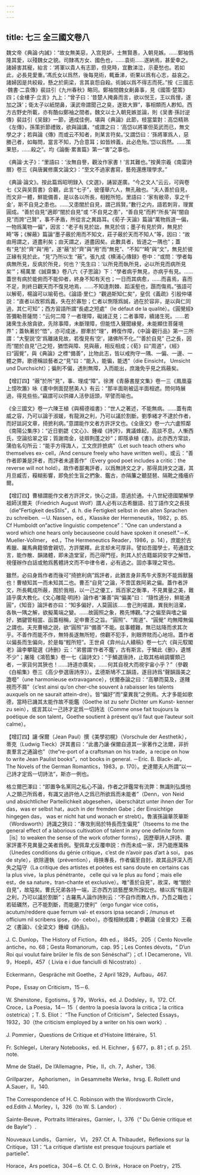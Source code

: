 ```yaml
---
---
---
```

title: 七三 全三國文卷八
---




魏文帝《典論·内誡》：“故女無美惡，入宫見妒，士無賢愚，入朝見嫉。……鄭袖僞隆其愛，以殘魏女之貌。司隸馮方女、國色也，……袁術……遂納焉，甚愛幸之。諸婦害其寵，紿言：‘將軍以貴人有志節，但見時，宜數涕泣，示憂愁也。若如此，必長見愛重。’馮氏女以爲然，後每見術，輒垂涕，術果以爲有心志，益哀之。諸婦因是共絞殺，懸之於廁梁，言其哀怨自殺。術誠以爲不得志而死。”按《三國志·魏書·二袁傳》裴註引《九州春秋》略同。鄭袖間魏女劓鼻事，見《國策·楚策》四；《金樓子·立言》九上：“曾子曰：‘昔楚人掩鼻而言，欲以悦王，王以爲慢，遂加之誅’；衛太子以紙閉鼻，漢武帝謂聞己之臭，遂致大罪”，事相類而人尠知。西方古野史所載，亦有酷似鄭袖之間者。魏文以士入朝見嫉並論，則《吴書·孫討逆傳》裴註引《吴録》一節，適成佳例，堪與《典論》此節，枝當葉對：高岱精熟《左傳》，孫策折節禮致，欲與論講，“或謂之曰：‘高岱以將軍但英武而已，無文學之才；若與論《傳》而或云不知者，則某言符矣。’又謂岱曰：‘孫將軍爲人，惡勝己者，如每問，當言不知，乃合意耳；如皆辨義，此必危殆。’岱以爲然。……策果怒，……殺之”。均《論衡·累害篇》第一“害”之事也。

《典論·太子》：“里語曰：‘汝無自譽，觀汝作家書！’言其難也。”按黄宗羲《南雷詩曆》卷三《與唐翼修廣文論文》：“至文不過家書寫，藝苑還應理學求。”

《典論·論文》。按此篇爲昭明録入《文選》，誦習遂廣。“今之文人”云云，可與卷七《又與吴質書》合觀，此言“七子”，彼僅舉六人，無孔融也。“夫人善於自見，而文非一體，鮮能備善，是以各以所長，相輕所短。里語曰：‘家有敝帚，享之千金’，斯不自見之患也。……又患闇於自見，謂己爲賢。”數行之内，語若刺背，理實圓成。“善於自見”適即“闇於自見”或 “不自見之患”，“善自見”而矜“所長”與“闇自見”而誇“己賢”，事不矛盾，所從言之異路耳。《荀子·天論》篇論“萬物爲道一偏，一物爲萬物一偏”，因言：“老子有見於詘，無見於信；墨子有見於齊，無見於畸”等；《解蔽》篇論“墨子蔽於用而不知文，莊子蔽於天而不知人”等，因曰：“故由用謂之，道盡利矣；由天謂之，道盡因矣。此數具者，皆道之一隅也”；蓋有“見”於“齊”與“用”，遂“蔽”於“齊”與“用”而“無見”、“不知”“畸”與“文”，無見於彼正緣有見於此，“見”乃所以生 “蔽”。張九成《横浦心傳録》卷中：“或問：‘學者每病無所見，反病於所見，何也？’先生曰：‘以所見而執所見，必以所見而病所見矣’”；楊萬里《誠齋集》卷八六《子思論》下：“學者病乎無見，亦病乎有見。……蓋世有病於能俯而不能仰者，終身不知有天也；一日而其病愈，……而喜焉，喜而不足，則終日觀天而不復見地焉，……不知逢荆棘、蹈溪壑也，躓而傷焉。”張語可以解荀，楊論可以喻荀也。《論語·里仁》“觀過斯知仁矣”，皇侃《義疏》引殷仲堪説：“直者以改邪爲義，失在於寡恕；仁者以惻隱爲誠，過在於容非，是以與仁同過，其仁可知”；西方習語所謂“長處之短處”（le défaut de la qualité）。《圓覺經》答彌勒菩薩問：“云何二障？一者理障，礙諸正見；二者事障，續諸生死。……若諸衆生永捨貪欲，先除事障，未斷理障，但能悟入聲聞緣覺，未能顯住菩薩境界”；蓋執著於“悟”，亦可成迷，膠牽於“理”，轉復作障，《中論·觀行品》第一三所謂：“大聖説‘空’爲離諸見故，若復見有‘空’，諸佛所不化。”“善於自見” 己之長，因而“闇於自見”己之短，猶悟與障、見與蔽，相反相成；《荀》曰“周道”，《經》曰“圓覺”，與《典論》之標“備善”，比物此志，皆以戒拘守一隅、一偏、一邊、一體之弊。歌德稱談藝者之“見”曰：“能入，能徧，能透”（die Einsicht， Umsicht und Durchsicht）；徧則不偏，透則無障，入而能出，庶幾免乎見之爲蔽矣。

【增訂四】“蔽”於所“見”，事、理成“障”。徐渭《青藤書屋文集》卷一三《鳳凰臺上憶吹簫》咏《畫中側面琵琶美人》有云：“那半面剛被這半面相遮。問何時展過，得見些些。”竊謂可以供禪人活參話頭，罕譬而喻也。

《全三國文》卷一六陳王植《與楊德祖書》：“世人之著述，不能無病。……蓋有南威之容，乃可以論于淑媛，有龍淵之利，乃可以議於割斷。劉季緒才不逮於作者，而好詆訶文章，掎摭利病。”意謂能作文者方許評文也。《全唐文》卷一六六盧照鄰《南陽公集序》：“近日劉勰《文心》、鍾嶸《詩評》，異議蜂起，高談不息。人慚西氏，空論拾翠之容；質謝南金，徒辯荆蓬之妙”；即隱承植《書》。此亦西方常談，蒲伯名句所云：“能手方得誨人，工文庶許摭病”（Let such teach others who themselves ex- cell，/And censure freely who have written well）。或云：“善作者即兼是評者，而評者未遽善作”（Every good poet includes a critic：the reverse will not hold）。故作者鄙夷評者，以爲無詩文之才，那得具詩文之識，其月旦臧否，糢糊影響，即免於生盲之捫象、鑑古，亦隔簾之聽琵琶、隔靴之搔癢疥爾。

【增訂四】曹植謂能作文者方許評文，快心之語，意過於通。十八世紀德國闡解學祖師沃爾夫（Friedrich August Wolf）謂人必有以古希臘語、拉丁語作文之長技（die“Fertigkeit desStils”，d. h. die Fertigkeit selbst in den alten Sprachen zu schreiben. －U. Nassen，ed.，Klassike der Hermeneutik，1982，p. 85. Cf Humboldt on“active linguistic competence”：“One can understand a word which one hears only becauseone could have spoken it oneself.”－K. Mueller-Vollmer， ed.，The Hermeneutics Reader，1986，p. 14），庶能於古希臘、羅馬典籍領會親切，方許闡釋。此言却未可厚非。譬如吾國學士，苟通諳文言，能作散、韻諸體，即未造堂室，而己得門徑，則其人於古籍屬詞安字之解悟，視僅辦作白話或勉爲舊體詩文而不中律令者，必有過之。固亦事理之常也。

雖然，必曰身爲作者而後可“掎摭利病”爲評者，此猶言身非馬牛犬豕則不能爲獸醫也！曹植知其一而未知其二也。曹丕“自見”之論，不啻匡救阿弟之偏。蓋作者評文，所長輒成所蔽，囿於我相，以一己之優工，爲百家之衡準，不見異量之美，難語乎廣大教化。《文心雕龍·明詩》論作者“兼善”與“偏美”曰： “隨性適分，鮮能通圓”，《知音》論評者亦曰：“知多偏好，人莫圓該……會己則嗟諷，異我則沮棄，各執一隅之解，欲擬萬端之變。……故圓照之象，務先博觀。”才之偏至與嗜之偏好，猶鍵管相當、函蓋相稱，足申曹丕之旨。“圓照”、“周道”、“圓覺” 均無障無偏之謂也。夫充曹植之説，欲“圓照”非“備善”不能。兹事體難，無已姑降而求其次乎。不善作而能不作，無特長遂無所短，傍觀不犯手，則眼界賅而心地坦。蓋作者以偏長而生偏向，於是每“輕所短”。王世貞《弇州山人續稿》卷一七六《與元馭閣老》論李攀龍選《詩删》云：“弟嘗謂‘作者不鑑’，古有斯言。于鱗此《删》，遺憾不少”；屠隆《鴻苞集》卷一七《論詩文》：“于鱗選唐詩，止取其格峭調響類己者，一家貨何其狹也！……詩道亦廣矣，……何其自視大而視宇宙小乎？”（參觀《白榆集》卷三《高少參選唐詩序》）。孟德斯鳩不工韻語，遂目詩爲“聲韻諧美之譫囈”（une harmonieuse extravagance），伏爾泰論之曰：“高攀而莫及，遂賤視而不屑”（c’est ainsi qu’on cher-che souvent à rabaisser les talents auxquels on ne saurait attein-dre）。皆“偏好”而“棄異我”之例焉。大才多能如歌德，當時已譏其太能作故不能鑑（Goethe ist zu sehr Dichter um Kunst- kenner zu sein），或言其以一己詩才定爲一切詩法（Comme onse fait toujours la poétique de son talent，Goethe soutient à présent qu’il faut que l’auteur soit calme）。

【增訂四】讓·保爾（Jean Paul）撰《美學初榥》（Vorschule der Aesthetik），蒂克（Ludwig Tieck）評其書曰：“此書乃讓·保爾自道其一家著作之法爾，非折衷羣言之通論也”（the“re-port of a craftsman on his trade，a recipe on how to write Jean Paulist books”，not books in general. －Eric. B. Black- all，The Novels of the German Romantics，1983，p. 170）。史達爾夫人所謂“以一己詩才定爲一切詩法”，斯亦一例也。

格立爾巴澤曰：“即置争名黨同之私心不論，作者之評鑑常有流弊：無識則弘獎他人之類己所爲者，有識又過許他人之爲已所欲爲而未能者”（Denn，von Neid und absichtlicher Parteilichkeit abgesehen，überschätzt unter ihnen der Tor das，was er selbst hat，auch in der fremden Gabe；der Einsichtige hingegen das， was er nicht hat und wonach er strebt）。魯濱孫論華茨華斯（Wordsworth）詩識之狹曰：“專攻則局於特長而生偏見”（Itseems to me the general effect of a laborious cultivation of talent in any one definite form ［is］to weaken the sense of the work ofother forms），因歷舉詩人評詩、畫家評畫不見異量之美者爲例。聖佩韋尤反覆申説：作而未成一家，評乃能應萬殊（Unedes conditions du génie critique，c’est de n’avoir pas d’art à soi， pas de style），欲除邊執（prévention），毋挾專長，作者偏至自封，故其品評深入而失之隘守（La critique des artistes et poètes est sans doute en certains cas la plus vive，la plus pénétrante， celle qui va le plus au fond；mais elle est，de sa nature，tran-chante et exclusive）。唯“善於自見”，故深，唯“闇於自見”，故隘矣。曹氏兄弟各持一端，正亦西方談藝歷來所諍訟也。植以爲“有龍淵之利，乃可以議於割斷”；古羅馬人論作詩則云：“不自作而教人作，乃吾之職也；若砥礪然，己不能割斷，而能磨刀使利”（ergo fungar vice cotis，acutum/reddere quae ferrum val- et exsors ipsa secandi；/munus et officium nil scribens ipse，do- cebo）。亦復相映成趣；參觀論《全晉文》王羲之《書論》、《全梁文》鍾嶸《詩品》。

J. C. Dunlop，The History of Fiction，4th ed.， l845， 205（ Cento Novelle antiche，no. 68；Gesta Romanorum，cap. 95；Les Contes dévots，“ D’un Roi qui voulut faire brûler le fils de son Sénéschal”）；cf. I Decamerone，VII. 9，Hoepli，457（ Livia e i due fanciulli di Nicostrato）.

Eckermann，Gespräche mit Goethe，2 April 1829，Aufbau，467.

Pope，Essay on Criticism，15－6.

W. Shenstone，Egotisms，§ 79，Works，ed. J. Dodsley，II，172. Cf. Croce，La Poesia，14－ 15（ dentro la poesía lavora la critica；la critica ostetrica）；T. S. Eliot： “The Function of Criticism”，Selected Essays，1932，30（the criticism employed by a writer on his own work）.

J. Pommier，Questions de Critique et d’Histoire littéraire，51.

Fr. Schlegel，Literary Notebooks，ed. H. Eichner，§ 677，p. 81；cf. p. 251. note.

Mme de Staël，De l’Allemagne，Ptie，II，ch. 7，Asher，136.

Grillparzer， Aphorismen， in Gesammelte Werke，hrsg. E. Rollett und A.Sauer，II，140.

The Correspondence of H. C. Robinson with the Wordsworth Circle， ed.Edith J. Morley，I，326（to W. S. Landor）.

Sainte-Beuve，Portraits littéraires，Garnier，I，376（“ Du Génie critique et de Bayle”）.

Nouveaux Lundis， Garnier， VI， 297. Cf. A. Thibaudet，Réflexions sur la Critique，131：“La critique d’artiste est presque toujours partiale et partielle”.

Horace，Ars poetica，304－6. Cf. C. O. Brink，Horace on Poetry，215.